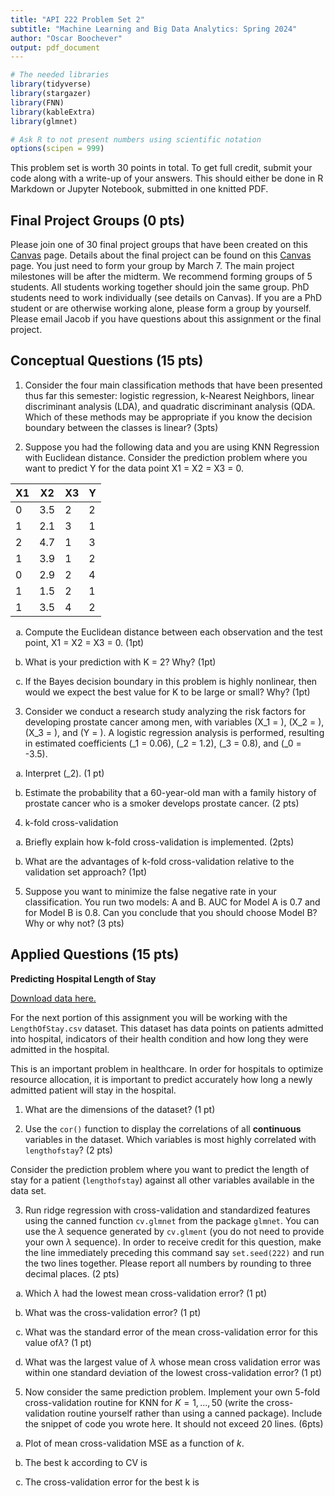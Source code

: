 ```yaml
---
title: "API 222 Problem Set 2"
subtitle: "Machine Learning and Big Data Analytics: Spring 2024"
author: "Oscar Boochever"
output: pdf_document
---
```


```r
# The needed libraries
library(tidyverse)
library(stargazer)
library(FNN)
library(kableExtra)
library(glmnet)

# Ask R to not present numbers using scientific notation
options(scipen = 999)
```

This problem set is worth 30 points in total. To get full credit, submit your code along with a write-up of your answers. This should either be done in R Markdown or Jupyter Notebook, submitted in one knitted PDF.


## Final Project Groups (0 pts)

Please join one of 30 final project groups that have been created on this  [Canvas](https://canvas.harvard.edu/courses/132784/groups#tab-25429) page. Details about the final project can be found on this [Canvas](https://canvas.harvard.edu/courses/132784/files?preview=19519057) page. You just need to form your group by March 7. The main project milestones will be after the midterm. We recommend forming groups of 5 students. All students working together should join the same group. PhD students need to work individually (see details on Canvas). If you are a PhD student or are otherwise working alone, please form a group by yourself. Please email Jacob if you have questions about this assignment or the final project.

## Conceptual Questions (15 pts)

1. Consider the four main classification methods that have been presented thus far this semester: logistic regression, k-Nearest Neighbors, linear discriminant analysis (LDA), and quadratic discriminant analysis (QDA. Which of these methods may be appropriate if you know the decision boundary between the classes is linear? (3pts)

\textcolor{blue}{\textit{Logistic regression and LDA.}}

2. Suppose you had the following data and you are using KNN Regression with Euclidean distance. Consider the prediction problem where you want to predict Y for the data point X1 = X2 = X3 = 0.

| X1 | X2 | X3 | Y |
|----|----|----|---|
| 0  | 3.5  | 2  | 2 |
| 1  | 2.1  | 3  | 1 |
| 2  | 4.7  | 1  | 3 |
| 1  | 3.9  | 1  | 2 |
| 0  | 2.9  | 2  | 4 |
| 1  | 1.5  | 2  | 1 |
| 1  | 3.5  | 4  | 2 |


(a) Compute the Euclidean distance between each observation and the test point, X1 = X2 = X3 = 0. (1pt)



(b) What is your prediction with K = 2? Why? (1pt)



(c) If the Bayes decision boundary in this problem is highly nonlinear, then would we expect the best value for K to be large or small? Why? (1pt)



3. Consider we conduct a research study analyzing the risk factors for developing prostate cancer among men, with variables \(X_1 = \text{age (years)}\), \(X_2 = \text{family history of prostate cancer (0 = no, 1 = yes)}\), \(X_3 = \text{smoking status (0 = non-smoker, 1 = smoker)}\), and \(Y = \text{probability of developing prostate cancer}\). A logistic regression analysis is performed, resulting in estimated coefficients \(\hat{\beta}_1 = 0.06\), \(\hat{\beta}_2 = 1.2\), \(\hat{\beta}_3 = 0.8\), and \(\hat{\beta}_0 = -3.5\).

(a) Interpret \(\hat{\beta}_2\). (1 pt)




(b) Estimate the probability that a 60-year-old man with a family history of prostate cancer who is a smoker develops prostate cancer. (2 pts)


4. k-fold cross-validation

(a) Briefly explain how k-fold cross-validation is implemented. (2pts)


(b) What are the advantages of k-fold cross-validation relative to the validation set approach? (1pt)



5. Suppose you want to minimize the false negative rate in your classification. You run two models: A and B. AUC for Model A is 0.7 and for Model B is 0.8. Can you conclude that you should choose Model B? Why or why not? (3 pts)



## Applied Questions (15 pts)

**Predicting Hospital Length of Stay**

[Download data here.](https://canvas.harvard.edu/courses/132784/files/folder/Problem%20Set%20Data/Problem%20Set%202)

For the next portion of this assignment you will be working with the `LengthOfStay.csv` dataset. This dataset has data points on patients admitted into hospital, indicators of their health condition and how long they were admitted in the hospital. 

This is an important problem in healthcare. In order for hospitals to optimize resource allocation, it is important to predict accurately how long a newly admitted patient will stay in the hospital. 

1. What are the dimensions of the dataset? (1 pt)


2. Use the `cor()` function to display the correlations of all **continuous** variables in the dataset. Which variables is most highly correlated with `lengthofstay`? (2 pts)



Consider the prediction problem where you want to predict the length of stay for a patient (`lengthofstay`) against all other variables available in the data set.

3. Run ridge regression with cross-validation and standardized features using the canned function `cv.glmnet` from the package `glmnet`. You can use the $\lambda$ sequence generated by `cv.glment` (you do not need to provide your own $\lambda$ sequence). In order to receive credit for this question, make the line immediately preceding this command say `set.seed(222)` and run the two lines together. Please report all numbers by rounding to three decimal places. (2 pts)


(a) Which $\lambda$ had the lowest mean cross-validation error? (1 pt)


(b) What was the cross-validation error? (1 pt)


(c) What was the standard error of the mean cross-validation error for this value of$\lambda$? (1 pt)



(d) What was the largest value of $\lambda$ whose mean cross validation error was within one standard deviation of the lowest cross-validation error? (1 pt)


5. Now consider the same prediction problem. Implement your own 5-fold cross-validation routine for KNN for $K = 1, ..., 50$ (write the cross-validation routine yourself rather than using a canned package). Include the snippet of code you wrote here. It should not exceed 20 lines. (6pts)


(a) Plot of mean cross-validation MSE as a function of $k$. 



(b) The best k according to CV is



(c) The cross-validation error for the best k is


